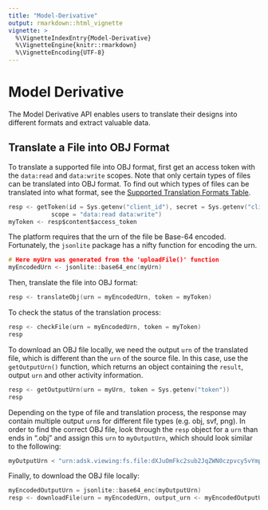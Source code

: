 ```yaml
---
title: "Model-Derivative"
output: rmarkdown::html_vignette
vignette: >
  %\VignetteIndexEntry{Model-Derivative}
  %\VignetteEngine{knitr::rmarkdown}
  %\VignetteEncoding{UTF-8}
---
```


# Model Derivative
The Model Derivative API enables users to translate their designs into different formats and extract valuable data.

## Translate a File into OBJ Format
To translate a supported file into OBJ format, first get an access token with the `data:read` and `data:write` scopes. Note that only certain types of files can be translated into OBJ format. To find out which types of files can be translated into what format, see the [Supported Translation Formats Table](https://developer.autodesk.com/en/docs/model-derivative/v2/overview/supported-translations/).

```c
resp <- getToken(id = Sys.getenv("client_id"), secret = Sys.getenv("client_secret"), 
            scope = "data:read data:write")
myToken <- resp$content$access_token
```

The platform requires that the urn of the file be Base-64 encoded. Fortunately, the `jsonlite` package has a nifty function for encoding the urn. 

```c
# Here myUrn was generated from the 'uploadFile()' function
myEncodedUrn <- jsonlite::base64_enc(myUrn) 
```

Then, translate the file into OBJ format:

```c
resp <- translateObj(urn = myEncodedUrn, token = myToken)
```

To check the status of the translation process:

```c
resp <- checkFile(urn = myEncodedUrn, token = myToken)
resp
```

To download an OBJ file locally, we need the output `urn` of the translated file, which is different than the `urn` of the source file. In this case, use the `getOutputUrn()` function, which returns an object containing the `result`, output `urn` and other activity information.

```c
resp <- getOutputUrn(urn = myUrn, token = Sys.getenv("token"))
resp
```

Depending on the type of file and translation process, the response may contain multiple output `urn`s for different file types (e.g. obj, svf, png). In order to find the correct OBJ file, look through the `resp` object for a `urn` than ends in ".obj" and assign this `urn` to `myOutputUrn`, which should look similar to the following:

```c
myOutputUrn < "urn:adsk.viewing:fs.file:dXJuOmFkc2sub2JqZWN0czpvcy5vYmplY3Q6bW9kZWxkZXJpdmF0aXZlL0E1LmlhbQ/output/geometry/bc3339b2-73cd-4fba-9cb3-15363703a354.obj"
```

Finally, to download the OBJ file locally:

```c
myEncodedOutputUrn = jsonlite::base64_enc(myOutputUrn)
resp <- downloadFile(urn = myEncodedUrn, output_urn <- myEncodedOutputUrn, token = myToken)
```
